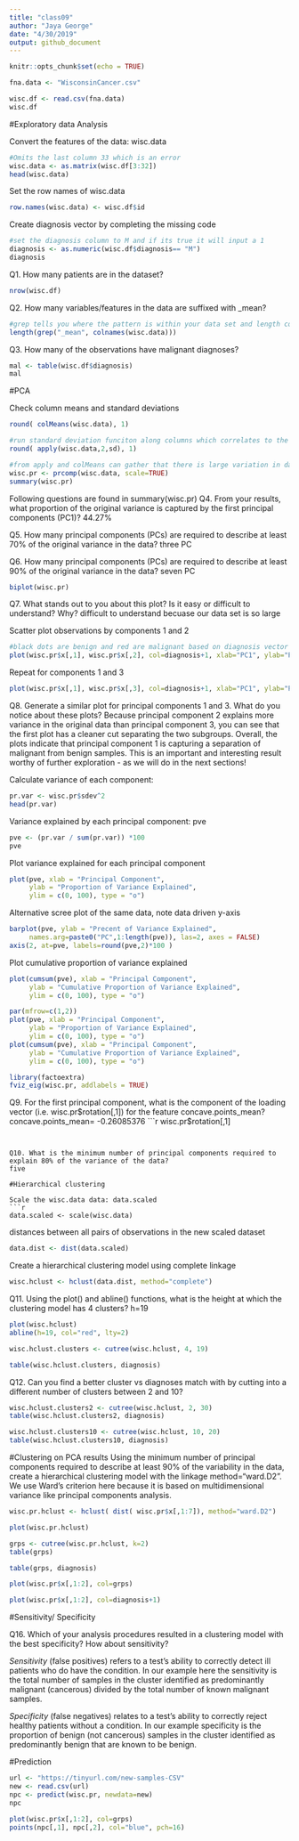 ```yaml
---
title: "class09"
author: "Jaya George"
date: "4/30/2019"
output: github_document
---
```


```r
knitr::opts_chunk$set(echo = TRUE)
```

```r
fna.data <- "WisconsinCancer.csv"
```

```r
wisc.df <- read.csv(fna.data)
wisc.df
```

#Exploratory data Analysis

Convert the features of the data: wisc.data
```r
#Omits the last column 33 which is an error
wisc.data <- as.matrix(wisc.df[3:32])
head(wisc.data)
```

Set the row names of wisc.data
```r
row.names(wisc.data) <- wisc.df$id
```

Create diagnosis vector by completing the missing code
```r
#set the diagnosis column to M and if its true it will input a 1
diagnosis <- as.numeric(wisc.df$diagnosis== "M")
diagnosis
```

Q1. How many patients are in the dataset?
```r
nrow(wisc.df)
```

Q2. How many variables/features in the data are suffixed with _mean?
```r
#grep tells you where the pattern is within your data set and length counts how many there are
length(grep("_mean", colnames(wisc.data)))
```

Q3. How many of the observations have malignant diagnoses?
```r
mal <- table(wisc.df$diagnosis)
mal
```


#PCA

Check column means and standard deviations
```r
round( colMeans(wisc.data), 1)
```

```r
#run standard deviation funciton along columns which correlates to the 2
round( apply(wisc.data,2,sd), 1)
```

```r
#from apply and colMeans can gather that there is large variation in data and needs to scale
wisc.pr <- prcomp(wisc.data, scale=TRUE)
summary(wisc.pr)
```

Following questions are found in summary(wisc.pr)
Q4. From your results, what proportion of the original variance is captured by the first principal components (PC1)?
44.27%

Q5. How many principal components (PCs) are required to describe at least 70% of the original variance in the data?
three PC

Q6. How many principal components (PCs) are required to describe at least 90% of the original variance in the data?
seven PC

```r
biplot(wisc.pr)
```


Q7.  What stands out to you about this plot? Is it easy or difficult to understand? Why?
difficult to understand becuase our data set is so large

Scatter plot observations by components 1 and 2
```r
#black dots are benign and red are malignant based on diagnosis vector 
plot(wisc.pr$x[,1], wisc.pr$x[,2], col=diagnosis+1, xlab="PC1", ylab="PC2")
```

Repeat for components 1 and 3
```r
plot(wisc.pr$x[,1], wisc.pr$x[,3], col=diagnosis+1, xlab="PC1", ylab="PC2")
```

Q8. Generate a similar plot for principal components 1 and 3. What do you notice about these plots?
Because principal component 2 explains more variance in the original data than principal component 3, you can see that the first plot has a cleaner cut separating the two subgroups.
Overall, the plots indicate that principal component 1 is capturing a separation of malignant from benign samples. This is an important and interesting result worthy of further exploration - as we will do in the next sections!

Calculate variance of each component:
```r
pr.var <- wisc.pr$sdev^2
head(pr.var)
```

Variance explained by each principal component: pve
```r
pve <- (pr.var / sum(pr.var)) *100
pve
```

Plot variance explained for each principal component
```r
plot(pve, xlab = "Principal Component", 
     ylab = "Proportion of Variance Explained", 
     ylim = c(0, 100), type = "o")
```

Alternative scree plot of the same data, note data driven y-axis
```r
barplot(pve, ylab = "Precent of Variance Explained",
     names.arg=paste0("PC",1:length(pve)), las=2, axes = FALSE)
axis(2, at=pve, labels=round(pve,2)*100 )
```

Plot cumulative proportion of variance explained
```r
plot(cumsum(pve), xlab = "Principal Component", 
     ylab = "Cumulative Proportion of Variance Explained", 
     ylim = c(0, 100), type = "o")
```

```r
par(mfrow=c(1,2))
plot(pve, xlab = "Principal Component", 
     ylab = "Proportion of Variance Explained", 
     ylim = c(0, 100), type = "o")
plot(cumsum(pve), xlab = "Principal Component", 
     ylab = "Cumulative Proportion of Variance Explained", 
     ylim = c(0, 100), type = "o")
```

```r
library(factoextra)
fviz_eig(wisc.pr, addlabels = TRUE)
```

Q9. For the first principal component, what is the component of the loading vector (i.e.  wisc.pr$rotation[,1]) for the feature concave.points_mean?
 concave.points_mean= -0.26085376
```r
wisc.pr$rotation[,1]
```


Q10. What is the minimum number of principal components required to explain 80% of the variance of the data?
five

#Hierarchical clustering

Scale the wisc.data data: data.scaled
```r
data.scaled <- scale(wisc.data)
```

distances between all pairs of observations in the new scaled dataset
```r
data.dist <- dist(data.scaled)
```

Create a hierarchical clustering model using complete linkage
```r
wisc.hclust <- hclust(data.dist, method="complete")
```

Q11. Using the plot() and abline() functions, what is the height at which the clustering model has 4 clusters?
h=19
```r
plot(wisc.hclust)
abline(h=19, col="red", lty=2)
```

```r
wisc.hclust.clusters <- cutree(wisc.hclust, 4, 19)
```

```r
table(wisc.hclust.clusters, diagnosis)
```

Q12. Can you find a better cluster vs diagnoses match with by cutting into a different number of clusters between 2 and 10?
```r
wisc.hclust.clusters2 <- cutree(wisc.hclust, 2, 30)
table(wisc.hclust.clusters2, diagnosis)
```

```r
wisc.hclust.clusters10 <- cutree(wisc.hclust, 10, 20)
table(wisc.hclust.clusters10, diagnosis)
```

#Clustering on PCA results
Using the minimum number of principal components required to describe at least 90% of the variability in the data, create a hierarchical clustering model with the linkage method="ward.D2". We use Ward’s criterion here because it is based on multidimensional variance like principal components analysis. 

```r
wisc.pr.hclust <- hclust( dist( wisc.pr$x[,1:7]), method="ward.D2")
```

```r
plot(wisc.pr.hclust)
```

```r
grps <- cutree(wisc.pr.hclust, k=2)
table(grps)
```

```r
table(grps, diagnosis)
```

```r
plot(wisc.pr$x[,1:2], col=grps)
```

```r
plot(wisc.pr$x[,1:2], col=diagnosis+1)
```

#Sensitivity/ Specificity

Q16. Which of your analysis procedures resulted in a clustering model with the best specificity? How about sensitivity?

*Sensitivity* (false positives) refers to a test’s ability to correctly detect ill patients who do have the condition. In our example here the sensitivity is the total number of samples in the cluster identified as predominantly malignant (cancerous) divided by the total number of known malignant samples.

*Specificity* (false negatives) relates to a test’s ability to correctly reject healthy patients without a condition. In our example specificity is the proportion of benign (not cancerous) samples in the cluster identified as predominantly benign that are known to be benign.


#Prediction

```r
url <- "https://tinyurl.com/new-samples-CSV"
new <- read.csv(url)
npc <- predict(wisc.pr, newdata=new)
npc
```

```r
plot(wisc.pr$x[,1:2], col=grps)
points(npc[,1], npc[,2], col="blue", pch=16)
```

